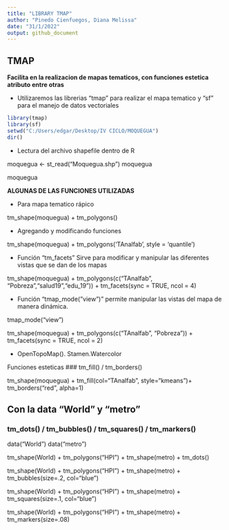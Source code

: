 ```yaml
---
title: "LIBRARY TMAP"
author: "Pinedo Cienfuegos, Diana Melissa"
date: "31/1/2022"
output: github_document
---
```



## TMAP

**Facilita en la realizacion de mapas tematicos, con funciones estetica atributo entre otras**

- Utilizaremos las librerias "tmap" para realizar el mapa tematico y "sf" para el manejo de datos vectoriales

```r
library(tmap)
library(sf)
setwd("C:/Users/edgar/Desktop/IV CICLO/MOQUEGUA")
dir()
```

- Lectura del archivo shapefile dentro de R

 moquegua <- st_read("Moquegua.shp")
 moquegua

moquegua

**ALGUNAS DE LAS FUNCIONES UTILIZADAS**

- Para mapa tematico rápico

tm_shape(moquegua) + tm_polygons()


- Agregando y modificando funciones

 tm_shape(moquegua) + 
   tm_polygons('TAnalfab', style = 'quantile')


- Función "tm_facets" Sirve para modificar y manipular las diferentes vistas que se dan de los mapas

tm_shape(moquegua) +
  tm_polygons(c("TAnalfab", "Pobreza","salud19","edu_19")) +
  tm_facets(sync = TRUE, ncol = 4)


- Función "tmap_mode("view")" permite manipular las vistas del mapa de manera dinámica.

tmap_mode("view")

tm_shape(moquegua) +
  tm_polygons(c("TAnalfab", "Pobreza")) +
  tm_facets(sync = TRUE, ncol = 2)


- OpenTopoMap(). 
Stamen.Watercolor

Funciones esteticas
### tm_fill() / tm_borders()

tm_shape(moquegua) +
  tm_fill(col="TAnalfab", style="kmeans")+
  tm_borders("red", alpha=1)  

  
## Con la data "World" y "metro"
### tm_dots() / tm_bubbles() / tm_squares() / tm_markers()
data("World")
data("metro")

tm_shape(World) + tm_polygons("HPI") +
  tm_shape(metro) + tm_dots()

tm_shape(World) + tm_polygons("HPI") +
  tm_shape(metro) + tm_bubbles(size=.2, col="blue")

tm_shape(World) + tm_polygons("HPI") +
  tm_shape(metro) + tm_squares(size=.1, col="blue")
  
tm_shape(World) + tm_polygons("HPI") +
  tm_shape(metro) + tm_markers(size=.08)





